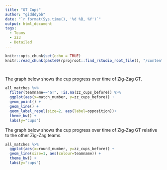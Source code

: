 ```yaml
---
title: "GT Cups"
author: "gidddybb"
date: "`r format(Sys.time(), '%d %B, %Y')`"
output: html_document
tags:
  - Teams
  - zz3
  - Detailed
---
```


```r
knitr::opts_chunk$set(echo = TRUE)
knitr::read_chunk(paste0(rprojroot::find_rstudio_root_file(), "/content/project/common_project_code.R"))

```


```r
```


```r
```

The graph below shows the cup progress over time of Zig-Zag GT. 

```r

all_matches %>%
  filter(teamname=="GT", !is.na(zz_cups_before)) %>%
  ggplot(aes(x=match_number, y=zz_cups_before)) +
  geom_point() +
  geom_line() +
  geom_label_repel(size=2, aes(label=opposition))+
  theme_bw() +
  labs(y="cups")
```

The graph below shows the cup progress over time of Zig-Zag GT relative to the other Zig-Zag teams. 

```r

all_matches %>%
  ggplot(aes(x=round_number, y=zz_cups_before)) +
  geom_line(size=1, aes(colour=teamname)) +
  theme_bw() +
  labs(y="cups")
```

